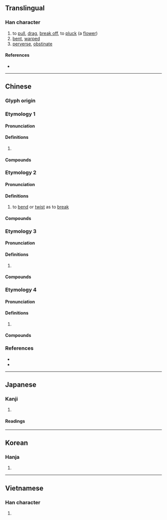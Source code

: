 {{character info/new}}
==Translingual==

===Han character===
{{Han char|rn=64|rad=手|as=05|sn=8|four=54027|canj=QVIS|ids=⿰扌幼}}

# to [[pull]], [[drag]], [[break off]], to [[pluck]] (a [[flower]])
# [[bent]], [[warped]]
# [[perverse]], [[obstinate]]

====References====
* {{Han ref|kx=0426.040|dkj=11962|dj=0774.060|hdz=31862.060|uh=62D7|ud=25303|bh=A9ED|bd=43501}}

----

==Chinese==

<!--
|h=pfs=au/áu
|mn=áu/qz:auh
-->
{{attention|hak}} {{attention|nan}}
{{attention|lzh}} {{attention|och}}

===Glyph origin===
{{Han etym}}

===Etymology 1===
{{zh-forms}}

====Pronunciation====
{{zh-pron
|m=ào
|c=aau3
|h=pfs=
|mn=
|mc=
|oc=
|cat=
}}

====Definitions====
{{zh-hanzi}}

# {{rfdef|zh}}

====Compounds====
{{zh-der|四不拗六|執拗|拗不過|拗處|拗甜|拗彆|拗不登|拗句|曲拗|拗彆攪炒|拗體|拗體詩|拗強|拗蠻|拗口風|拗口令|拗口|違拗}}

===Etymology 2===
{{zh-forms}}

====Pronunciation====
{{zh-pron
|m=ǎo
|c=aau2
|h=pfs=
|mn=tw,xm,zz:áu/qz:auh
|mc=
|oc=
|cat=
}}

====Definitions====
{{zh-hanzi}}

# {{lb|zh|dialect}} to [[bend]] or [[twist]] as to [[break]]

====Compounds====
{{zh-der|拗曲作直|拗花|點拗}}

===Etymology 3===
{{zh-forms}}

====Pronunciation====
{{zh-pron
|m=niù
|c=
|h=pfs=
|mn=
|mc=
|oc=
|cat=
}}

====Definitions====
{{zh-hanzi}}

# {{rfdef|zh}}

====Compounds====
{{zh-der|一不拗眾|拗性|拗相公|憋拗}}

===Etymology 4===
{{zh-forms}}

====Pronunciation====
{{zh-pron
|m=yù
|c=juk6
|h=pfs=
|mn=
|mc=
|oc=
|cat=
}}

====Definitions====
{{zh-hanzi}}

# {{rfdef|zh}}

====Compounds====
{{zh-der|拗怒}}

===References===
* {{R:twedu|A01549}}
* {{R:yue:Hanzi}}

----

==Japanese==

===Kanji===
{{ja-kanji|grade=|rs=手05}}

# {{defn|lang=ja|sort=手05}}

====Readings====
{{ja-readings
|goon=よう
|kanon=おう
|on=いく
|kun=ねじ-る, ねじ-れる, ねじ-ける, こじ-れる, す-ねる
}}

----

==Korean==

===Hanja===
{{ko-hanja|hangeul=요|eumhun=|rv=yo|mr=yo|y=yo}}

# {{defn|lang=ko|sort=手05}}

----

==Vietnamese==

===Han character===
{{vi-hantu|húc|rs=手05}}

# {{defn|lang=vi|sort=手05}}